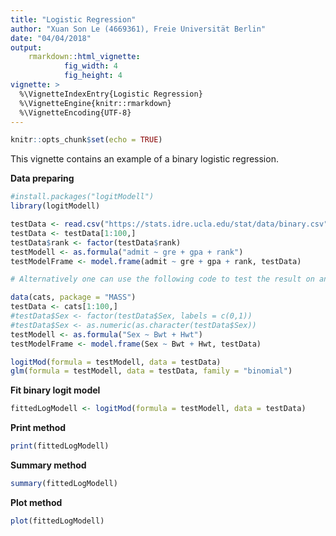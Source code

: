 ```yaml
---
title: "Logistic Regression"
author: "Xuan Son Le (4669361), Freie Universität Berlin"
date: "04/04/2018"
output: 
    rmarkdown::html_vignette:
            fig_width: 4
            fig_height: 4
vignette: >
  %\VignetteIndexEntry{Logistic Regression}
  %\VignetteEngine{knitr::rmarkdown}
  %\VignetteEncoding{UTF-8}
---
```


```r
knitr::opts_chunk$set(echo = TRUE)
```

This vignette contains an example of a binary logistic regression. 

**Data preparing**
```r
#install.packages("logitModell")
library(logitModell)

testData <- read.csv("https://stats.idre.ucla.edu/stat/data/binary.csv")
testData <- testData[1:100,]
testData$rank <- factor(testData$rank)
testModell <- as.formula("admit ~ gre + gpa + rank")
testModelFrame <- model.frame(admit ~ gre + gpa + rank, testData)

# Alternatively one can use the following code to test the result on another data set. This data set is default built in R.

data(cats, package = "MASS")
testData <- cats[1:100,]
#testData$Sex <- factor(testData$Sex, labels = c(0,1))
#testData$Sex <- as.numeric(as.character(testData$Sex))
testModell <- as.formula("Sex ~ Bwt + Hwt")
testModelFrame <- model.frame(Sex ~ Bwt + Hwt, testData)

logitMod(formula = testModell, data = testData)
glm(formula = testModell, data = testData, family = "binomial")
```
  
\newline  
**Fit binary logit model**  
```r
fittedLogModell <- logitMod(formula = testModell, data = testData)
```
  
  
**Print method** 
```r
print(fittedLogModell)
```
  
  
**Summary method**  
```r
summary(fittedLogModell)
```
  
  
**Plot method**  
```r
plot(fittedLogModell)
```






